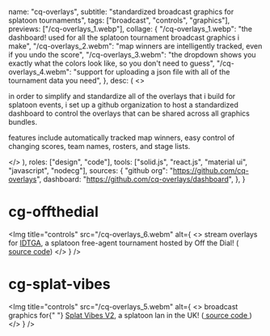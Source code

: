   name: "cq-overlays",
  subtitle: "standardized broadcast graphics for splatoon tournaments",
  tags: ["broadcast", "controls", "graphics"],
  previews: ["/cq-overlays_1.webp"],
  collage: {
    "/cq-overlays_1.webp":
      "the dashboard! used for all the splatoon tournament broadcast graphics i make",
    "/cq-overlays_2.webm":
      "map winners are intelligently tracked, even if you undo the score",
    "/cq-overlays_3.webm":
      "the dropdown shows you exactly what the colors look like, so you don't need to guess",
    "/cq-overlays_4.webm":
      "support for uploading a json file with all of the tournament data you need",
  },
  desc: (
    <>
      <p>
        in order to simplify and standardize all of the overlays that i build
        for splatoon events, i set up a github organization to host a
        standardized dashboard to control the overlays that can be shared across
        all graphics bundles.
      </p>
      <p>
        features include automatically tracked map winners, easy control of
        changing scores, team names, rosters, and stage lists.
      </p>
    </>
  ),
  roles: ["design", "code"],
  tools: ["solid.js", "react.js", "material ui", "javascript", "nodecg"],
  sources: {
    "github org": "https://github.com/cq-overlays",
    dashboard: "https://github.com/cq-overlays/dashboard",
  },
}

# cg-offthedial

<Img
  title="controls"
  src="/cq-overlays_6.webm"
  alt={
    <>
      stream overlays for <a href="https://otd.ink/idtga">IDTGA</a>, a splatoon
      free-agent tournament hosted by Off the Dial! (
      <a href="https://github.com/cq-overlays/cg-offthedial">source code</a>)
    </>
  }
/>

# cg-splat-vibes

<Img
  title="controls"
  src="/cq-overlays_5.webm"
  alt={
    <>
      broadcast graphics for{" "}
      <a href="hhttps://www.youtube.com/watch?v=PCeoAQN5py8">Splat Vibes V2</a>,
      a splatoon lan in the UK! (<a href="https://github.com/cq-overlays/cg-splat-vibes">
        source code
      </a>)
    </>
  }
/>
